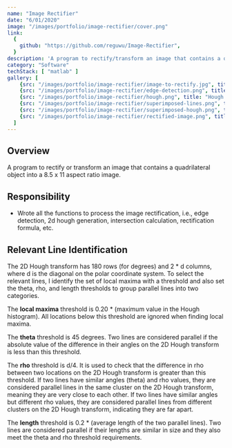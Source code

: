 ```yaml
---
name: "Image Rectifier"
date: "6/01/2020"
image: "/images/portfolio/image-rectifier/cover.png"
link:
  {
    github: "https://github.com/reguwu/Image-Rectifier",
  }
description: 'A program to rectify/transform an image that contains a quadrilateral object'
category: "Software"
techStack: [ "matlab" ]
gallery: [
    {src: "/images/portfolio/image-rectifier/image-to-rectify.jpg", title: "Input Image"},
    {src: "/images/portfolio/image-rectifier/edge-detection.png", title: "Edge Detection"},
    {src: "/images/portfolio/image-rectifier/hough.png", title: "Hough Transform for Line Detection"},
    {src: "/images/portfolio/image-rectifier/superimposed-lines.png", title: "Superimposed Lines"},
    {src: "/images/portfolio/image-rectifier/superimposed-hough.png", title: "Superimposed Lines on Hough"},
    {src: "/images/portfolio/image-rectifier/rectified-image.png", title: "Rectified Image"},
  ]
---
```


## Overview
A program to rectify or transform an image that contains a quadrilateral object into a 8.5 x 11 aspect ratio image.

## Responsibility

- Wrote all the functions to process the image rectification, i.e., edge detection, 2d hough generation,
  intersection calculation, rectification formula, etc.

## Relevant Line Identification

The 2D Hough transform has 180 rows (for degrees) and 2 * d columns, where d is the diagonal on the polar
coordinate system. To select the relevant lines, I identify the set of local maxima with a threshold and
also set the theta, rho, and length thresholds to group parallel lines into two categories.

The **local maxima** threshold is 0.20 * (maximum value in the Hough histogram). All locations below this
threshold are ignored when finding local maxima.

The **theta** threshold is 45 degrees. Two lines are considered parallel if the absolute value of the
difference in their angles on the 2D Hough transform is less than this threshold.

The **rho** threshold is d/4. It is used to check that the difference in rho between two locations on
the 2D Hough transform is greater than this threshold. If two lines have similar angles (theta)
and rho values, they are considered parallel lines in the same cluster on the 2D Hough transform,
meaning they are very close to each other. If two lines have similar angles but different rho values,
they are considered parallel lines from different clusters on the 2D Hough transform, indicating they are far apart.

The **length** threshold is 0.2 * (average length of the two parallel lines). Two lines are considered
parallel if their lengths are similar in size and they also meet the theta and rho threshold requirements.


